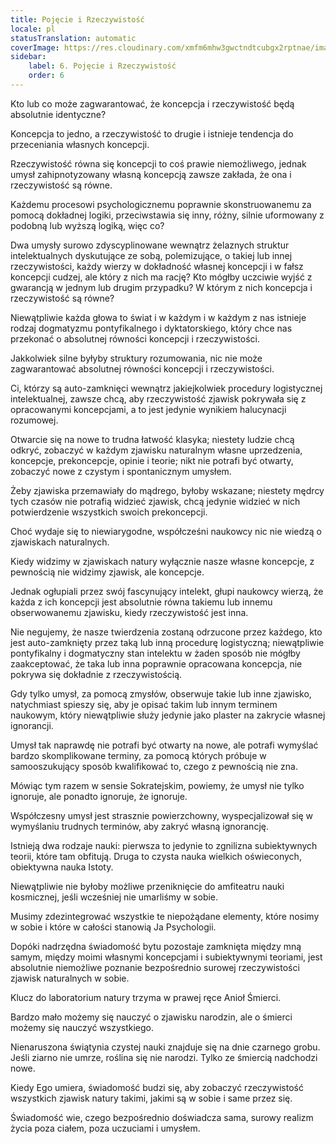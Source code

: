 ```yaml
---
title: Pojęcie i Rzeczywistość
locale: pl
statusTranslation: automatic
coverImage: https://res.cloudinary.com/xmfm6mhw3gwctndtcubgx2rptnae/image/upload/v1741354419/small_cover_la_gran_rebelion_28716e29d2.webp
sidebar:
    label: 6. Pojęcie i Rzeczywistość
    order: 6
---
```

Kto lub co może zagwarantować, że koncepcja i rzeczywistość będą absolutnie identyczne?

Koncepcja to jedno, a rzeczywistość to drugie i istnieje tendencja do przeceniania własnych koncepcji.

Rzeczywistość równa się koncepcji to coś prawie niemożliwego, jednak umysł zahipnotyzowany własną koncepcją zawsze zakłada, że ona i rzeczywistość są równe.

Każdemu procesowi psychologicznemu poprawnie skonstruowanemu za pomocą dokładnej logiki, przeciwstawia się inny, różny, silnie uformowany z podobną lub wyższą logiką, więc co?

Dwa umysły surowo zdyscyplinowane wewnątrz żelaznych struktur intelektualnych dyskutujące ze sobą, polemizujące, o takiej lub innej rzeczywistości, każdy wierzy w dokładność własnej koncepcji i w fałsz koncepcji cudzej, ale który z nich ma rację? Kto mógłby uczciwie wyjść z gwarancją w jednym lub drugim przypadku? W którym z nich koncepcja i rzeczywistość są równe?

Niewątpliwie każda głowa to świat i w każdym i w każdym z nas istnieje rodzaj dogmatyzmu pontyfikalnego i dyktatorskiego, który chce nas przekonać o absolutnej równości koncepcji i rzeczywistości.

Jakkolwiek silne byłyby struktury rozumowania, nic nie może zagwarantować absolutnej równości koncepcji i rzeczywistości.

Ci, którzy są auto-zamknięci wewnątrz jakiejkolwiek procedury logistycznej intelektualnej, zawsze chcą, aby rzeczywistość zjawisk pokrywała się z opracowanymi koncepcjami, a to jest jedynie wynikiem halucynacji rozumowej.

Otwarcie się na nowe to trudna łatwość klasyka; niestety ludzie chcą odkryć, zobaczyć w każdym zjawisku naturalnym własne uprzedzenia, koncepcje, prekoncepcje, opinie i teorie; nikt nie potrafi być otwarty, zobaczyć nowe z czystym i spontanicznym umysłem.

Żeby zjawiska przemawiały do mądrego, byłoby wskazane; niestety mędrcy tych czasów nie potrafią widzieć zjawisk, chcą jedynie widzieć w nich potwierdzenie wszystkich swoich prekoncepcji.

Choć wydaje się to niewiarygodne, współcześni naukowcy nic nie wiedzą o zjawiskach naturalnych.

Kiedy widzimy w zjawiskach natury wyłącznie nasze własne koncepcje, z pewnością nie widzimy zjawisk, ale koncepcje.

Jednak ogłupiali przez swój fascynujący intelekt, głupi naukowcy wierzą, że każda z ich koncepcji jest absolutnie równa takiemu lub innemu obserwowanemu zjawisku, kiedy rzeczywistość jest inna.

Nie negujemy, że nasze twierdzenia zostaną odrzucone przez każdego, kto jest auto-zamknięty przez taką lub inną procedurę logistyczną; niewątpliwie pontyfikalny i dogmatyczny stan intelektu w żaden sposób nie mógłby zaakceptować, że taka lub inna poprawnie opracowana koncepcja, nie pokrywa się dokładnie z rzeczywistością.

Gdy tylko umysł, za pomocą zmysłów, obserwuje takie lub inne zjawisko, natychmiast spieszy się, aby je opisać takim lub innym terminem naukowym, który niewątpliwie służy jedynie jako plaster na zakrycie własnej ignorancji.

Umysł tak naprawdę nie potrafi być otwarty na nowe, ale potrafi wymyślać bardzo skomplikowane terminy, za pomocą których próbuje w samooszukujący sposób kwalifikować to, czego z pewnością nie zna.

Mówiąc tym razem w sensie Sokratejskim, powiemy, że umysł nie tylko ignoruje, ale ponadto ignoruje, że ignoruje.

Współczesny umysł jest strasznie powierzchowny, wyspecjalizował się w wymyślaniu trudnych terminów, aby zakryć własną ignorancję.

Istnieją dwa rodzaje nauki: pierwsza to jedynie to zgnilizna subiektywnych teorii, które tam obfitują. Druga to czysta nauka wielkich oświeconych, obiektywna nauka Istoty.

Niewątpliwie nie byłoby możliwe przeniknięcie do amfiteatru nauki kosmicznej, jeśli wcześniej nie umarliśmy w sobie.

Musimy zdezintegrować wszystkie te niepożądane elementy, które nosimy w sobie i które w całości stanowią Ja Psychologii.

Dopóki nadrzędna świadomość bytu pozostaje zamknięta między mną samym, między moimi własnymi koncepcjami i subiektywnymi teoriami, jest absolutnie niemożliwe poznanie bezpośrednio surowej rzeczywistości zjawisk naturalnych w sobie.

Klucz do laboratorium natury trzyma w prawej ręce Anioł Śmierci.

Bardzo mało możemy się nauczyć o zjawisku narodzin, ale o śmierci możemy się nauczyć wszystkiego.

Nienaruszona świątynia czystej nauki znajduje się na dnie czarnego grobu. Jeśli ziarno nie umrze, roślina się nie narodzi. Tylko ze śmiercią nadchodzi nowe.

Kiedy Ego umiera, świadomość budzi się, aby zobaczyć rzeczywistość wszystkich zjawisk natury takimi, jakimi są w sobie i same przez się.

Świadomość wie, czego bezpośrednio doświadcza sama, surowy realizm życia poza ciałem, poza uczuciami i umysłem.

